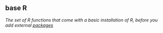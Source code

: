 ## base R

<dfn>The set of R functions that come with a basic installation of R, before you add external [packages](p.html#package)</dfn>


